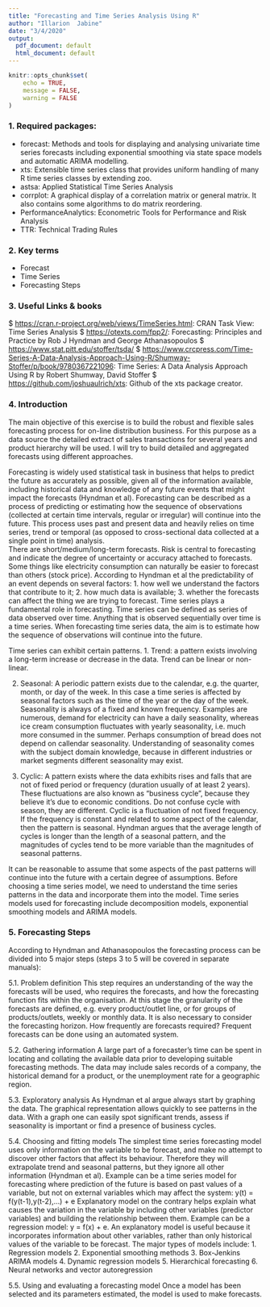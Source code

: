 ---
title: "Forecasting and Time Series Analysis Using R"
author: "Illarion  Jabine"
date: "3/4/2020"
output:
  pdf_document: default
  html_document: default
---

```{r setup, include=FALSE}
knitr::opts_chunk$set(
	echo = TRUE,
	message = FALSE,
	warning = FALSE
)
```


### 1. Required packages:

* forecast: Methods and tools for displaying and analysing univariate time series forecasts including exponential smoothing via state space models and automatic ARIMA modelling.
* xts: Extensible time series class that provides uniform handling of many R time series classes by extending zoo.
* astsa: Applied Statistical Time Series Analysis
* corrplot: A graphical display of a correlation matrix or general matrix. It also contains some algorithms to do matrix reordering.
* PerformanceAnalytics: Econometric Tools for Performance and Risk Analysis
* TTR: Technical Trading Rules


### 2. Key terms
 * Forecast 
 * Time Series
 * Forecasting Steps

### 3. Useful Links & books
 $ <https://cran.r-project.org/web/views/TimeSeries.html>: CRAN Task View: Time Series Analysis
 $ <https://otexts.com/fpp2/>: Forecasting: Principles and Practice by Rob J Hyndman and George Athanasopoulos
 $ <https://www.stat.pitt.edu/stoffer/tsda/>
 $ <https://www.crcpress.com/Time-Series-A-Data-Analysis-Approach-Using-R/Shumway-Stoffer/p/book/9780367221096>: Time Series: A Data Analysis Approach Using R by Robert Shumway, David Stoffer
 $ <https://github.com/joshuaulrich/xts>: Github of the xts package creator. 
 
### 4. Introduction
 The main objective of this exercise is to build the robust and flexible sales forecasting process for on-line distribution business. For this purpose as a data source the detailed extract of sales transactions for several years and product hierarchy will be used. I will try to build detailed and aggregated forecasts using different approaches.
 
 Forecasting is widely used statistical task in business that helps to predict the future as accurately as possible, given all of the information available, including historical data and knowledge of any future events that might impact the forecasts (Hyndman et al).
Forecasting can be described as a process of predicting or estimating how the sequence of observations (collected at certain time intervals, regular or irregular) will continue into the future. This process uses past and present data and heavily relies on time series, trend or temporal (as opposed to cross-sectional data collected at a single point in time) analysis.  
There are short/medium/long-term forecasts.
Risk is central to forecasting and indicate the degree of uncertainty or accuracy attached to forecasts. Some things like electricity consumption can naturally be easier to forecast than others (stock price).
According to Hyndman et al the predictability of an event depends on several factors:
 1. how well we understand the factors that contribute to it;
 2. how much data is available;
 3. whether the forecasts can affect the thing we are trying to forecast.
Time series plays a fundamental role in forecasting. Time series can be defined as series of data observed over time. Anything that is observed sequentially over time is a time series. When forecasting time series data, the aim is to estimate how the sequence of observations will continue into the future.

Time series can exhibit certain patterns.
 1. Trend: a pattern exists involving a long-term increase or decrease in
the data. Trend can be linear or non-linear.
 
 2. Seasonal: 
 A periodic pattern exists due to the calendar, e.g. the quarter, month, or day of the week. 
 In this case a time series is affected by seasonal factors such as the time of the year or the day of the week. Seasonality is always of a fixed and known frequency.
Examples are numerous, demand for electricity can have a daily seasonality, whereas ice cream consumption fluctuates with yearly seasonality, i.e. much more consumed in the summer. Perhaps consumption of bread does not depend on callendar seasonality.
Understanding of seasonality comes with the subject domain knowledge, because in different industries or market segments different seasonality may exist.
 
 3. Cyclic: 
 A pattern exists where the data exhibits rises and falls that are not of fixed period or frequency (duration usually of at least 2 years). These fluctuations are also known as “business cycle”, because they believe it's due to economic conditions.
 Do not confuse cycle with season, they are different. Cyclic is a fluctuation of not fixed frequency. If the frequency is constant and related to some aspect of the calendar, then the pattern is seasonal. Hyndman argues that the average length of cycles is longer than the length of a seasonal pattern, and the magnitudes of cycles tend to be more variable than the magnitudes of seasonal patterns.
 
It can be reasonable to assume that some aspects of the past patterns will continue into the future with a certain degree of assumptions. Before choosing a time series model, we need to understand the time series patterns in the data and incorporate them into the model.
Time series models used for forecasting include decomposition models, exponential smoothing models and ARIMA models.


### 5. Forecasting Steps

According to Hyndman and Athanasopoulos the forecasting process can be divided into 5 major steps (steps 3 to 5 will be covered in separate manuals):

5.1. Problem definition
  This step requires an understanding of the way the forecasts will be used, who requires the forecasts, and how the forecasting function fits within the organisation. At this stage the granularity of the forecasts are defined, e.g. every product/outlet line, or for groups of products/outlets, weekly or monthly data. It is also necessary to consider the forecasting horizon. How frequently are forecasts required? Frequent forecasts can be done using an automated system.
  
5.2. Gathering information
  A large part of a forecaster’s time can be spent in locating and collating the available data prior to developing suitable forecasting methods. The data may include sales records of a company, the historical demand for a product, or the unemployment rate for a geographic region.
  
5.3. Exploratory analysis
  As Hyndman et al argue always start by graphing the data. The graphical representation allows quickly to see patterns in the data. With a graph one can easily spot significant trends, assess if seasonality is important or find a presence of business cycles.
  
5.4. Choosing and fitting models
The simplest time series forecasting model uses only information on the variable to be forecast, and make no attempt to discover other factors that affect its behaviour. Therefore they will extrapolate trend and seasonal patterns, but they ignore all other information (Hyndman et al).
Example can be a time series model for forecasting where prediction of the future is based on past values of a variable, but not on external variables which may affect the system: y(t) = f(y(t-1),y(t-2),...) + e
Explanatory model on the contrary helps explain what causes the variation in the variable by including other variables (predictor variables) and building the relationship between them. Example can be a regression model: y = f(x) + e. An explanatory model is useful because it incorporates information about other variables, rather than only historical values of the variable to be forecast.
The major types of models include:
 1. Regression models
 2. Exponential smoothing methods
 3. Box-Jenkins ARIMA models
 4. Dynamic regression models
 5. Hierarchical forecasting
 6. Neural networks and vector autoregression

5.5. Using and evaluating a forecasting model
 Once a model has been selected and its parameters estimated, the model is used to make forecasts.
